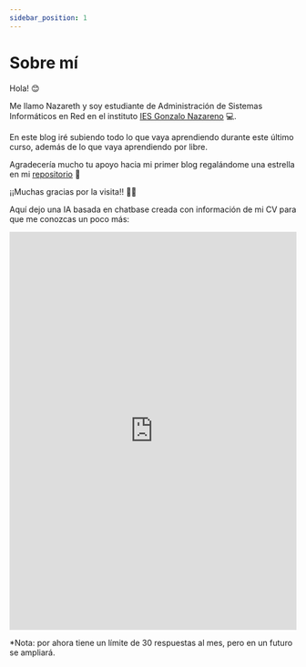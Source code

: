 ```yaml
---
sidebar_position: 1
---
```


# Sobre mí

Hola! 😊

Me llamo Nazareth y soy estudiante de Administración de Sistemas Informáticos en Red en el instituto [IES Gonzalo Nazareno](https://dit.gonzalonazareno.org/gestiona/) 💻.

En este blog iré subiendo todo lo que vaya aprendiendo durante este último curso, además de lo que vaya aprendiendo por libre.

Agradecería mucho tu apoyo hacia mi primer blog regalándome una estrella en mi [repositorio](https://github.com/belennazareth/ottershell) 🌟 

¡¡Muchas gracias por la visita!! 🦦💙 

Aquí dejo una IA basada en chatbase creada con información de mi CV para que me conozcas un poco más:

<iframe
src="https://www.chatbase.co/chatbot-iframe/cvia-bel-n-nazareth-dur-n-mel-nde-zjhctnvcv"
width="100%"
height="700"
frameborder="0"
></iframe>

*Nota: por ahora tiene un límite de 30 respuestas al mes, pero en un futuro se ampliará. 